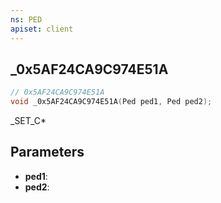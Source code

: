 ```yaml
---
ns: PED
apiset: client
---
```

## _0x5AF24CA9C974E51A

```c
// 0x5AF24CA9C974E51A
void _0x5AF24CA9C974E51A(Ped ped1, Ped ped2);
```

_SET_C*

## Parameters
* **ped1**:
* **ped2**: